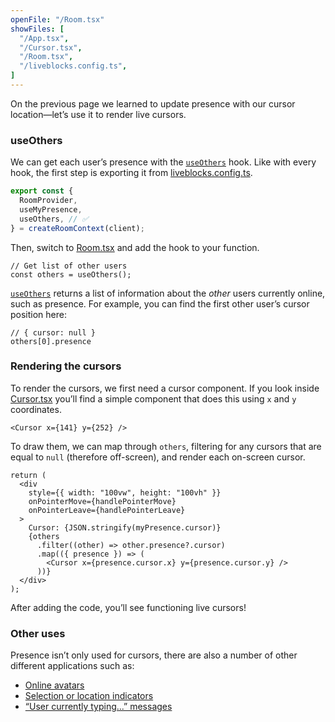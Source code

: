 ```yaml
---
openFile: "/Room.tsx"
showFiles: [
  "/App.tsx",
  "/Cursor.tsx",
  "/Room.tsx",
  "/liveblocks.config.ts",
]
---
```


On the previous page we learned to update presence with our cursor location—let’s use it to render live cursors.

### useOthers

We can get each user’s presence with the [`useOthers`][] hook. Like with every hook, the first step is exporting it from [liveblocks.config.ts][].

```ts highlight="4"
export const {
  RoomProvider,
  useMyPresence,
  useOthers, // ✅
} = createRoomContext(client);
```

Then, switch to [Room.tsx][] and add the hook to your function.

```tsx
// Get list of other users
const others = useOthers();
```

[`useOthers`][] returns a list of information about the _other_ users currently online, such as presence. For example, you can find the first other user’s cursor position here:

```tsx
// { cursor: null }
others[0].presence
```

### Rendering the cursors

To render the cursors, we first need a cursor component. If you look inside [Cursor.tsx][] you’ll find a simple component that does this using `x` and `y` coordinates.

```tsx
<Cursor x={141} y={252} />
```

To draw them, we can map through `others`, filtering for any cursors that are equal to `null` (therefore off-screen), and render each on-screen cursor.

```tsx highlight="8-12"
return (
  <div
    style={{ width: "100vw", height: "100vh" }}
    onPointerMove={handlePointerMove}
    onPointerLeave={handlePointerLeave}
  >
    Cursor: {JSON.stringify(myPresence.cursor)}
    {others
      .filter((other) => other.presence?.cursor)
      .map(({ presence }) => (
        <Cursor x={presence.cursor.x} y={presence.cursor.y} />
      ))}
  </div>
);
```

After adding the code, you’ll see functioning live cursors!

### Other uses

Presence isn’t only used for cursors, there are also a number of other different applications such as:

- [Online avatars](/examples/live-avatar-stack/)
- [Selection or location indicators](/examples/live-form-selection)
- [“User currently typing...” messages](/examples/collaborative-todo-list)


[`RoomProvider`]: /docs/api-reference/liveblocks-react#RoomProvider
[`useMyPresence`]: /docs/api-reference/liveblocks-react#useMyPresence
[`useOthers`]: /docs/api-reference/liveblocks-react#useOthers

[liveblocks.config.ts]: #/liveblocks.config.ts
[App.tsx]: #/App.tsx
[Room.tsx]: #/Room.tsx
[Cursor.tsx]: #/Cursor.tsx
